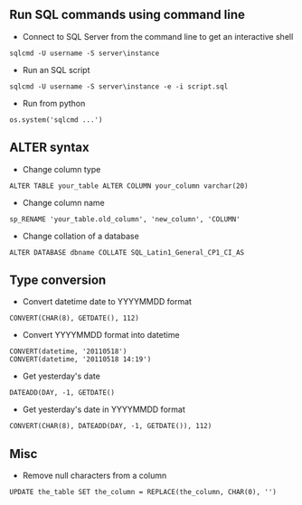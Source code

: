 == Run SQL commands using command line ==

* Connect to SQL Server from the command line to get an interactive shell

 sqlcmd -U username -S server\instance

* Run an SQL script

 sqlcmd -U username -S server\instance -e -i script.sql

* Run from python

 os.system('sqlcmd ...')

== ALTER syntax ==

* Change column type
 ALTER TABLE your_table ALTER COLUMN your_column varchar(20)

* Change column name
 sp_RENAME 'your_table.old_column', 'new_column', 'COLUMN'

* Change collation of a database
 ALTER DATABASE dbname COLLATE SQL_Latin1_General_CP1_CI_AS

== Type conversion ==

* Convert datetime date to YYYYMMDD format
 CONVERT(CHAR(8), GETDATE(), 112)

* Convert YYYYMMDD format into datetime
 CONVERT(datetime, '20110518')
 CONVERT(datetime, '20110518 14:19')

* Get yesterday's date
 DATEADD(DAY, -1, GETDATE()

* Get yesterday's date in YYYYMMDD format
 CONVERT(CHAR(8), DATEADD(DAY, -1, GETDATE()), 112)

== Misc ==

* Remove null characters from a column
<pre>UPDATE the_table SET the_column = REPLACE(the_column, CHAR(0), '')</pre>


